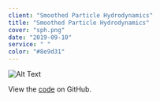 ```yaml
---
client: "Smoothed Particle Hydrodynamics"
title: "Smoothed Particle Hydrodynamics"
cover: "sph.png"
date: "2019-09-10"
service: " "
color: "#8e9d31"
---
```

![Alt Text](sph.png "Image Title")

View the [code](http://github.com/sambeebe/whitted-style-raytracer "Example") on GitHub.
